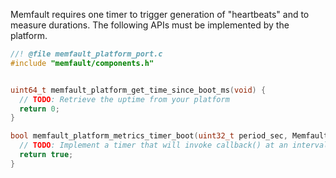 Memfault requires one timer to trigger generation of "heartbeats" and to measure
durations. The following APIs must be implemented by the platform.

```c
//! @file memfault_platform_port.c
#include "memfault/components.h"


uint64_t memfault_platform_get_time_since_boot_ms(void) {
  // TODO: Retrieve the uptime from your platform
  return 0;
}

bool memfault_platform_metrics_timer_boot(uint32_t period_sec, MemfaultPlatformTimerCallback callback) {
  // TODO: Implement a timer that will invoke callback() at an interval of period_sec
  return true;
}
```
